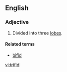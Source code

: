 ==English==

===Adjective===
{{en-adj|-}}

# {{botany}} Divided into three [[lobes]].

====Related terms====
* [[bifid]]

[[vi:trifid]]